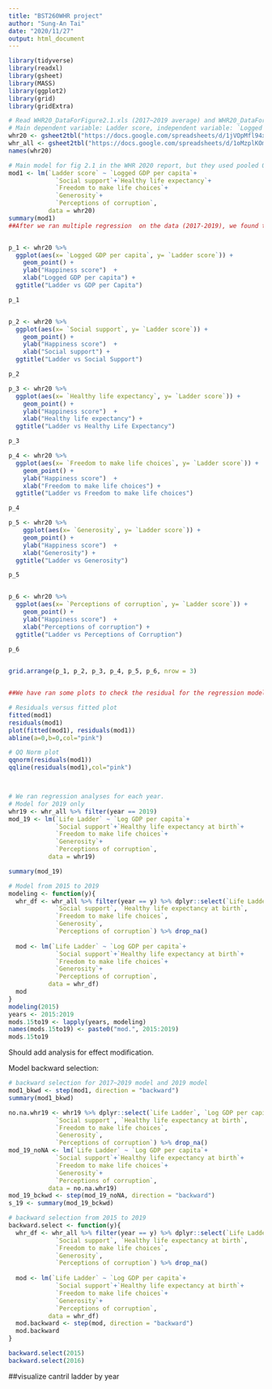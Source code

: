 ```yaml
---
title: "BST260WHR project"
author: "Sung-An Tai"
date: "2020/11/27"
output: html_document
---
```

```r
library(tidyverse)
library(readxl) 
library(gsheet)
library(MASS)
library(ggplot2)
library(grid)
library(gridExtra)

```


```r
# Read WHR20_DataForFigure2.1.xls (2017~2019 average) and WHR20_DataForTable2.1.xls (2008~2019 with additional variables)
# Main dependent variable: Ladder score, independent variable: `Logged GDP per capita`+`Social support`+`Healthy life expectancy`+`Freedom to make life choices`+`Generosity`+`Perceptions of corruption`
whr20 <- gsheet2tbl("https://docs.google.com/spreadsheets/d/1jVOpMfl94xDmip0NrJEXORoFK4RBfB7leDVzyJnk47w/edit#gid=28299357", sheetid = NULL)
whr_all <- gsheet2tbl("https://docs.google.com/spreadsheets/d/1oMzplKOmjs0hKKmXKqOCM90CvPsS7aCIj1adox0nvNU/edit#gid=1261774380", sheetid = NULL)
names(whr20)

# Main model for fig 2.1 in the WHR 2020 report, but they used pooled OLS regression specific for panel analysis, rather than plain multiple regression
mod1 <- lm(`Ladder score` ~ `Logged GDP per capita`+
             `Social support`+`Healthy life expectancy`+
             `Freedom to make life choices`+
             `Generosity`+
             `Perceptions of corruption`,
           data = whr20)
summary(mod1)
##After we ran multiple regression  on the data (2017-2019), we found that five out of six variables were significant. The only exception was generosity. Therefore, we have ran some scatter plots to see the relationship between happiness score (ladder score) and each variable. From the scatter plots below, we found that it seems that there was not a linear relationship between  generosity and happiness score and between percpetions of corruption and happiness score.


p_1 <- whr20 %>% 
  ggplot(aes(x= `Logged GDP per capita`, y= `Ladder score`)) +
    geom_point() +
    ylab("Happiness score")  +
    xlab("Logged GDP per capita") +
  ggtitle("Ladder vs GDP per Capita")

p_1


p_2 <- whr20 %>% 
  ggplot(aes(x= `Social support`, y= `Ladder score`)) +
    geom_point() +
    ylab("Happiness score")  +
    xlab("Social support") +
  ggtitle("Ladder vs Social Support")

p_2

p_3 <- whr20 %>% 
  ggplot(aes(x= `Healthy life expectancy`, y= `Ladder score`)) +
    geom_point() +
    ylab("Happiness score")  +
    xlab("Healthy life expectancy") +
  ggtitle("Ladder vs Healthy Life Expectancy")

p_3

p_4 <- whr20 %>% 
  ggplot(aes(x= `Freedom to make life choices`, y= `Ladder score`)) +
    geom_point() +
    ylab("Happiness score")  +
    xlab("Freedom to make life choices") +
  ggtitle("Ladder vs Freedom to make life choices")

p_4

p_5 <- whr20 %>%
    ggplot(aes(x= `Generosity`, y= `Ladder score`)) +
    geom_point() +
    ylab("Happiness score")  +
    xlab("Generosity") +
  ggtitle("Ladder vs Generosity")

p_5


p_6 <- whr20 %>% 
  ggplot(aes(x= `Perceptions of corruption`, y= `Ladder score`)) +
    geom_point() +
    ylab("Happiness score")  +
    xlab("Perceptions of corruption") +
  ggtitle("Ladder vs Perceptions of Corruption")
  
p_6


grid.arrange(p_1, p_2, p_3, p_4, p_5, p_6, nrow = 3)


##We have ran some plots to check the residual for the regression model(2017-2019 data).

# Residuals versus fitted plot
fitted(mod1)
residuals(mod1)
plot(fitted(mod1), residuals(mod1)) 
abline(a=0,b=0,col="pink")

# QQ Norm plot
qqnorm(residuals(mod1))
qqline(residuals(mod1),col="pink")



# We ran regression analyses for each year. 
# Model for 2019 only
whr19 <- whr_all %>% filter(year == 2019)
mod_19 <- lm(`Life Ladder` ~ `Log GDP per capita`+
             `Social support`+`Healthy life expectancy at birth`+
             `Freedom to make life choices`+
             `Generosity`+
             `Perceptions of corruption`,
           data = whr19)

summary(mod_19)

# Model from 2015 to 2019
modeling <- function(y){
  whr_df <- whr_all %>% filter(year == y) %>% dplyr::select(`Life Ladder`, `Log GDP per capita`,
             `Social support`, `Healthy life expectancy at birth`,
             `Freedom to make life choices`,
             `Generosity`,
             `Perceptions of corruption`) %>% drop_na()
  
  mod <- lm(`Life Ladder` ~ `Log GDP per capita`+
             `Social support`+`Healthy life expectancy at birth`+
             `Freedom to make life choices`+
             `Generosity`+
             `Perceptions of corruption`,
           data = whr_df)
  mod
}
modeling(2015)
years <- 2015:2019
mods.15to19 <- lapply(years, modeling)
names(mods.15to19) <- paste0("mod.", 2015:2019)
mods.15to19

```
Should add analysis for effect modification.

Model backward selection:
```r
# backward selection for 2017~2019 model and 2019 model
mod1_bkwd <- step(mod1, direction = "backward")
summary(mod1_bkwd)

no.na.whr19 <- whr19 %>% dplyr::select(`Life Ladder`, `Log GDP per capita`,
             `Social support`, `Healthy life expectancy at birth`,
             `Freedom to make life choices`,
             `Generosity`,
             `Perceptions of corruption`) %>% drop_na()
mod_19_noNA <- lm(`Life Ladder` ~ `Log GDP per capita`+
             `Social support`+`Healthy life expectancy at birth`+
             `Freedom to make life choices`+
             `Generosity`+
             `Perceptions of corruption`,
           data = no.na.whr19)
mod_19_bckwd <- step(mod_19_noNA, direction = "backward")
s_19 <- summary(mod_19_bckwd)

# backward selection from 2015 to 2019
backward.select <- function(y){
  whr_df <- whr_all %>% filter(year == y) %>% dplyr::select(`Life Ladder`, `Log GDP per capita`,
             `Social support`, `Healthy life expectancy at birth`,
             `Freedom to make life choices`,
             `Generosity`,
             `Perceptions of corruption`) %>% drop_na()
  
  mod <- lm(`Life Ladder` ~ `Log GDP per capita`+
             `Social support`+`Healthy life expectancy at birth`+
             `Freedom to make life choices`+
             `Generosity`+
             `Perceptions of corruption`,
           data = whr_df)
  mod.backward <- step(mod, direction = "backward")
  mod.backward
}

backward.select(2015)
backward.select(2016)
```
##visualize cantril ladder by year
```r

```


